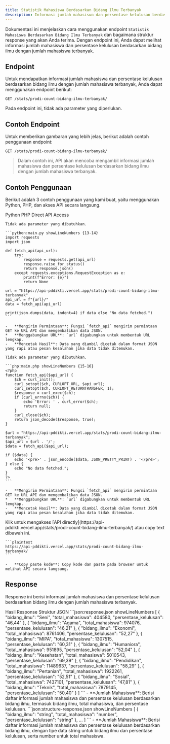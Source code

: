 ```yaml
---
title: Statistik Mahasiswa Berdasarkan Bidang Ilmu Terbanyak
description: Informasi jumlah mahasiswa dan persentase kelulusan berdasarkan bidang ilmu dengan jumlah mahasiswa terbanyak.
---
```


Dokumentasi ini menjelaskan cara menggunakan endpoint `Statistik Mahasiswa Berdasarkan Bidang Ilmu Terbanyak` dan bagaimana struktur response yang akan Anda terima. Dengan endpoint ini, Anda dapat melihat informasi jumlah mahasiswa dan persentase kelulusan berdasarkan bidang ilmu dengan jumlah mahasiswa terbanyak.

## Endpoint

Untuk mendapatkan informasi jumlah mahasiswa dan persentase kelulusan berdasarkan bidang ilmu dengan jumlah mahasiswa terbanyak, Anda dapat menggunakan endpoint berikut:

```plaintext
GET /stats/prodi-count-bidang-ilmu-terbanyak/
```

Pada endpoint ini, tidak ada parameter yang diperlukan.

## Contoh Endpoint

Untuk memberikan gambaran yang lebih jelas, berikut adalah contoh penggunaan endpoint:

```plaintext
GET /stats/prodi-count-bidang-ilmu-terbanyak/
```

> Dalam contoh ini, API akan mencoba mengambil informasi jumlah mahasiswa dan persentase kelulusan berdasarkan bidang ilmu dengan jumlah mahasiswa terbanyak.

## Contoh Penggunaan

Berikut adalah 3 contoh penggunaan yang kami buat, yaitu menggunakan Python, PHP, dan akses API secara langsung.

<Tabs defaultValue="python" className="pt-5 pb-1">
  <TabsList>
    <TabsTrigger value="python">Python</TabsTrigger>
    <TabsTrigger value="php">PHP</TabsTrigger>
    <TabsTrigger value="direct">Direct API Access</TabsTrigger>
  </TabsList>
  <TabsContent value="python">

    Tidak ada parameter yang dibutuhkan.

    ```python:main.py showLineNumbers {13-14}
    import requests
    import json

    def fetch_api(api_url):
        try:
            response = requests.get(api_url)
            response.raise_for_status()
            return response.json()
        except requests.exceptions.RequestException as e:
            print(f"Error: {e}")
            return None

    url = "https://api-pddikti.vercel.app/stats/prodi-count-bidang-ilmu-terbanyak"
    api_url = f"{url}/"
    data = fetch_api(api_url)

    print(json.dumps(data, indent=4) if data else "No data fetched.")
    ```

    -   **Mengirim Permintaan**: Fungsi `fetch_api` mengirim permintaan GET ke URL API dan mengembalikan data JSON.
    *   **Menggabungkan URL**: `url` digabungkan untuk membentuk URL lengkap.
    -   **Mencetak Hasil**: Data yang diambil dicetak dalam format JSON yang rapi atau pesan kesalahan jika data tidak ditemukan.
  </TabsContent>
  <TabsContent value="php">

    Tidak ada parameter yang dibutuhkan.

    ```php:main.php showLineNumbers {15-16}
    <?php
    function fetch_api($api_url) {
        $ch = curl_init();
        curl_setopt($ch, CURLOPT_URL, $api_url);
        curl_setopt($ch, CURLOPT_RETURNTRANSFER, 1);
        $response = curl_exec($ch);
        if (curl_errno($ch)) {
            echo 'Error: ' . curl_error($ch);
            return null;
        }
        curl_close($ch);
        return json_decode($response, true);
    }

    $url = "https://api-pddikti.vercel.app/stats/prodi-count-bidang-ilmu-terbanyak";
    $api_url = $url . '/';
    $data = fetch_api($api_url);

    if ($data) {
        echo '<pre>' . json_encode($data, JSON_PRETTY_PRINT) . '</pre>';
    } else {
        echo "No data fetched.";
    }
    ?>
    ```

    -   **Mengirim Permintaan**: Fungsi `fetch_api` mengirim permintaan GET ke URL API dan mengembalikan data JSON.
    *   **Menggabungkan URL**: `url` digabungkan untuk membentuk URL lengkap.
    -   **Mencetak Hasil**: Data yang diambil dicetak dalam format JSON yang rapi atau pesan kesalahan jika data tidak ditemukan.
  </TabsContent>
  <TabsContent value="direct">
    Klik untuk mengakses [API directly](https://api-pddikti.vercel.app/stats/prodi-count-bidang-ilmu-terbanyak/) atau copy text dibawah ini.

    ```plaintext
    https://api-pddikti.vercel.app/stats/prodi-count-bidang-ilmu-terbanyak/
    ```

    -   **Copy paste kode**: Copy kode dan paste pada browser untuk melihat API secara langsung.
  </TabsContent>
</Tabs>

## Response

Response ini berisi informasi jumlah mahasiswa dan persentase kelulusan berdasarkan bidang ilmu dengan jumlah mahasiswa terbanyak.

<Tabs defaultValue="hasil" className="pt-5 pb-1">
  <TabsList>
    <TabsTrigger value="hasil">Hasil Response</TabsTrigger>
    <TabsTrigger value="struktur">Struktur JSON</TabsTrigger>
  </TabsList>
  <TabsContent value="hasil">
    ```json:response.json showLineNumbers
    [
        {
            "bidang_ilmu": "Seni",
            "total_mahasiswa": 404580,
            "persentase_kelulusan": "46,44"
        },
         {
            "bidang_ilmu": "Agama",
            "total_mahasiswa": 974076,
             "persentase_kelulusan": "46,21"
        },
         {
             "bidang_ilmu": "Ekonomi",
            "total_mahasiswa": 8761406,
             "persentase_kelulusan": "52,27"
        },
        {
            "bidang_ilmu": "MIPA",
             "total_mahasiswa": 1307515,
            "persentase_kelulusan": "60,31"
        },
        {
            "bidang_ilmu": "Humaniora",
            "total_mahasiswa": 951895,
            "persentase_kelulusan": "52,04"
        },
        {
           "bidang_ilmu": "Kesehatan",
            "total_mahasiswa": 5010543,
            "persentase_kelulusan": "69,39"
        },
        {
           "bidang_ilmu": "Pendidikan",
            "total_mahasiswa": 11489637,
            "persentase_kelulusan": "58,29"
        },
        {
            "bidang_ilmu": "Pertanian",
             "total_mahasiswa": 1922261,
            "persentase_kelulusan": "52,51"
        },
        {
             "bidang_ilmu": "Sosial",
            "total_mahasiswa": 7437101,
            "persentase_kelulusan": "47,81"
        },
        {
             "bidang_ilmu": "Teknik",
             "total_mahasiswa": 7879145,
            "persentase_kelulusan": "50,40"
        }
    ]
    ```
    -   **Jumlah Mahasiswa**: Berisi daftar informasi jumlah mahasiswa dan persentase kelulusan berdasarkan bidang ilmu, termasuk bidang ilmu, total mahasiswa, dan persentase kelulusan.
  </TabsContent>
  <TabsContent value="struktur">
    ```json:structure-response.json showLineNumbers
    [
        {
            "bidang_ilmu": "string",
            "total_mahasiswa": "number",
            "persentase_kelulusan": "string"
        },
        ...
    ]
    ```
    -   **Jumlah Mahasiswa**: Berisi daftar informasi jumlah mahasiswa dan persentase kelulusan berdasarkan bidang ilmu, dengan tipe data string untuk bidang ilmu dan persentase kelulusan, serta number untuk total mahasiswa.
  </TabsContent>
</Tabs>